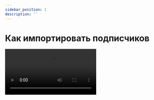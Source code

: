 ```yaml
---
sidebar_position: 1
description: ''
---
```



# Как импортировать подписчиков

<Video src="https://www.youtube.com/embed/4WKN2CRsiUc" />

Этот материал также есть в виде статьи: [Как импортировать подписчиков](https://docs.sendsay.ru/subscribers/import-and-export/how-to-import-subscribers)
